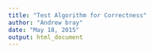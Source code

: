```yaml
---
title: "Test Algorithm for Correctness"
author: "Andrew bray"
date: "May 18, 2015"
output: html_document
---
```

